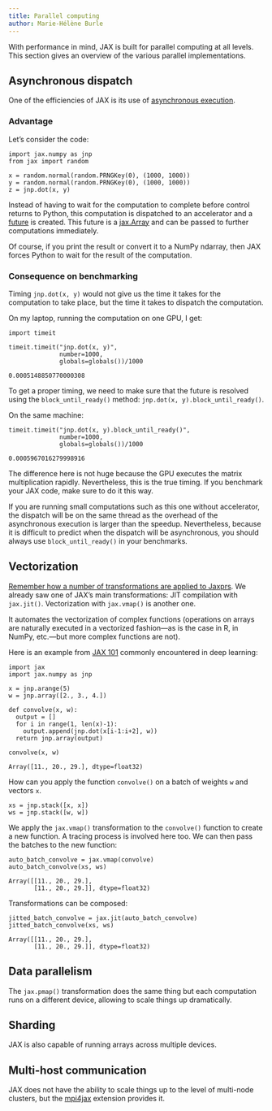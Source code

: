 ```yaml
---
title: Parallel computing
author: Marie-Hélène Burle
---
```


:::{.def}

With performance in mind, JAX is built for parallel computing at all levels. This section gives an overview of the various parallel implementations.

:::

## Asynchronous dispatch

One of the efficiencies of JAX is its use of [asynchronous execution](https://en.wikipedia.org/wiki/Asynchrony_(computer_programming)).

### Advantage

Let's consider the code:

```.python
import jax.numpy as jnp
from jax import random

x = random.normal(random.PRNGKey(0), (1000, 1000))
y = random.normal(random.PRNGKey(0), (1000, 1000))
z = jnp.dot(x, y)
```

Instead of having to wait for the computation to complete before control returns to Python, this computation is dispatched to an accelerator and a [future](https://en.wikipedia.org/wiki/Futures_and_promises) is created. This future is a [jax.Array](https://jax.readthedocs.io/en/latest/jax.html#jax-array-jax-array) and can be passed to further computations immediately.

Of course, if you print the result or convert it to a NumPy ndarray, then JAX forces Python to wait for the result of the computation.

### Consequence on benchmarking

Timing `jnp.dot(x, y)` would not give us the time it takes for the computation to take place, but the time it takes to dispatch the computation.

On my laptop, running the computation on one GPU, I get:

```.python
import timeit

timeit.timeit("jnp.dot(x, y)",
              number=1000,
              globals=globals())/1000
```

```
0.0005148850770000308
```

To get a proper timing, we need to make sure that the future is resolved using the `block_until_ready()` method: `jnp.dot(x, y).block_until_ready()`.

On the same machine:

```.python
timeit.timeit("jnp.dot(x, y).block_until_ready()",
              number=1000,
              globals=globals())/1000
```

```
0.0005967016279998916
```

The difference here is not huge because the GPU executes the matrix multiplication rapidly. Nevertheless, this is the true timing. If you benchmark your JAX code, make sure to do it this way.

:::{.note}

If you are running small computations such as this one without accelerator, the dispatch will be on the same thread as the overhead of the asynchronous execution is larger than the speedup. Nevertheless, because it is difficult to predict when the dispatch will be asynchronous, you should always use `block_until_ready()` in your benchmarks.

:::

## Vectorization

[Remember how a number of transformations are applied to Jaxprs](https://mint.westdri.ca/ai/jx_map#map). We already saw one of JAX's main transformations: JIT compilation with `jax.jit()`. Vectorization with `jax.vmap()` is another one.

It automates the vectorization of complex functions (operations on arrays are naturally executed in a vectorized fashion—as is the case in R, in NumPy, etc.—but more complex functions are not).

Here is an example from [JAX 101](https://jax.readthedocs.io/en/latest/jax-101/index.html) commonly encountered in deep learning:

```.python
import jax
import jax.numpy as jnp

x = jnp.arange(5)
w = jnp.array([2., 3., 4.])

def convolve(x, w):
  output = []
  for i in range(1, len(x)-1):
    output.append(jnp.dot(x[i-1:i+2], w))
  return jnp.array(output)

convolve(x, w)
```

```
Array([11., 20., 29.], dtype=float32)
```

How can you apply the function `convolve()` on a batch of weights `w` and vectors `x`.

```.python
xs = jnp.stack([x, x])
ws = jnp.stack([w, w])
```

We apply the `jax.vmap()` transformation to the `convolve()` function to create a new function. A tracing process is involved here too. We can then pass the batches to the new function:

```.python
auto_batch_convolve = jax.vmap(convolve)
auto_batch_convolve(xs, ws)
```

```
Array([[11., 20., 29.],
       [11., 20., 29.]], dtype=float32)
```

Transformations can be composed:

```.python
jitted_batch_convolve = jax.jit(auto_batch_convolve)
jitted_batch_convolve(xs, ws)
```

```
Array([[11., 20., 29.],
       [11., 20., 29.]], dtype=float32)
```

## Data parallelism

The `jax.pmap()` transformation does the same thing but each computation runs on a different device, allowing to scale things up dramatically.

## Sharding

JAX is also capable of running arrays across multiple devices.

## Multi-host communication

JAX does not have the ability to scale things up to the level of multi-node clusters, but the [mpi4jax](https://github.com/mpi4jax/mpi4jax) extension provides it.

<!-- https://mpi4jax.readthedocs.io/en/latest/ -->

